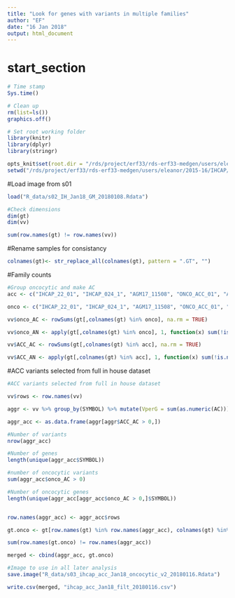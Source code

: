 ```yaml
---
title: "Look for genes with variants in multiple families"
author: "EF"
date: "16 Jan 2018"
output: html_document
---
```

# start_section
  
```r

# Time stamp
Sys.time()

# Clean up
rm(list=ls())
graphics.off()

# Set root working folder
library(knitr)
library(dplyr)
library(stringr)

opts_knit$set(root.dir = "/rds/project/erf33/rds-erf33-medgen/users/eleanor/2015-16/IHCAP/IHCAP_sets/IHCAP_ACC_Jan18")
setwd("/rds/project/erf33/rds-erf33-medgen/users/eleanor/2015-16/IHCAP/IHCAP_sets/IHCAP_ACC_Jan18")

```

#Load image from s01
```r

load("R_data/s02_IH_Jan18_GM_20180108.Rdata")

#Check dimensions
dim(gt)
dim(vv)

sum(row.names(gt) != row.names(vv)) 

```

#Rename samples for consistancy
```r
colnames(gt)<- str_replace_all(colnames(gt), pattern = ".GT", "")

```

#Family counts
```r

#Group oncocytic and make AC
acc <- c("IHCAP_22_01", "IHCAP_024_1", "AGM17_11508", "ONCO_ACC_01", "AGM17_13824", "IHCAP_03_01", "IHCAP_060_1", "IHCAP_19_01" )

onco <- c("IHCAP_22_01", "IHCAP_024_1", "AGM17_11508", "ONCO_ACC_01", "AGM17_13824" )

vv$onco_AC <- rowSums(gt[,colnames(gt) %in% onco], na.rm = TRUE)

vv$onco_AN <- apply(gt[,colnames(gt) %in% onco], 1, function(x) sum(!is.na(x))*2)

vv$ACC_AC <- rowSums(gt[,colnames(gt) %in% acc], na.rm = TRUE)

vv$ACC_AN <- apply(gt[,colnames(gt) %in% acc], 1, function(x) sum(!is.na(x))*2)
```

#ACC variants selected from full in house dataset

```r
#ACC variants selected from full in house dataset

vv$rows <- row.names(vv)

aggr <- vv %>% group_by(SYMBOL) %>% mutate(VperG = sum(as.numeric(AC)))

aggr_acc <- as.data.frame(aggr[aggr$ACC_AC > 0,])

#Number of variants
nrow(aggr_acc)

#Number of genes
length(unique(aggr_acc$SYMBOL))

#number of oncocytic variants
sum(aggr_acc$onco_AC > 0)

#Number of oncocytic genes
length(unique(aggr_acc[aggr_acc$onco_AC > 0,]$SYMBOL))


row.names(aggr_acc) <- aggr_acc$rows

gt.onco <- gt[row.names(gt) %in% row.names(aggr_acc), colnames(gt) %in% acc]

sum(row.names(gt.onco) != row.names(aggr_acc)) 

merged <- cbind(aggr_acc, gt.onco)

#Image to use in all later analysis
save.image("R_data/s03_ihcap_acc_Jan18_oncocytic_v2_20180116.Rdata")
```


```r
write.csv(merged, "ihcap_acc_Jan18_filt_20180116.csv")

```

